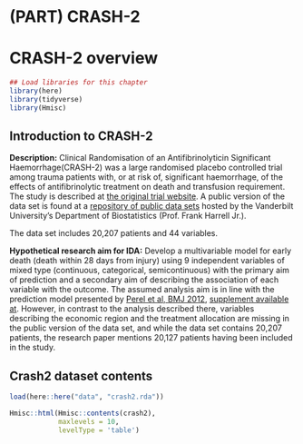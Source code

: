 # (PART) CRASH-2 {-}

# CRASH-2 overview

```r
## Load libraries for this chapter
library(here)
library(tidyverse)
library(Hmisc)
```

## Introduction to CRASH-2

**Description:** Clinical Randomisation of an Antifibrinolyticin Significant Haemorrhage(CRASH-2)  was a large randomised placebo controlled trial among trauma patients with, or at risk of, significant haemorrhage, of the effects of antifibrinolytic treatment on death and transfusion requirement. The study is described at [the original trial website](http://crash2.lshtm.ac.uk/). A public version of the data set is found at a [repository of public data sets](http://biostat.mc.vanderbilt.edu/wiki/Main/DataSets) hosted by the Vanderbilt University's Department of Biostatistics (Prof. Frank Harrell Jr.).

The data set includes 20,207 patients and 44 variables. 

**Hypothetical research aim for IDA:** Develop a multivariable model for early death (death within 28 days from injury) using 9 independent variables of mixed type (continuous, categorical, semicontinuous) with the primary aim of prediction and a secondary aim of describing the association of each variable with the outcome. The assumed analysis aim is in line with the prediction model presented by [Perel et al, BMJ 2012](https://doi.org/10.1136/bmj.e5166), [supplement available at](https://www.bmj.com/highwire/filestream/634478/field_highwire_adjunct_files/0/perp003158.ww1_default.pdf). However, in contrast to the analysis described there, variables describing the economic region and the treatment allocation are missing in the public version of the data set, and while the data set contains 20,207 patients, the research paper mentions 20,127 patients having been included in the study.


## Crash2 dataset contents

```r
load(here::here("data", "crash2.rda"))

Hmisc::html(Hmisc::contents(crash2),
            maxlevels = 10,
            levelType = 'table')

```
